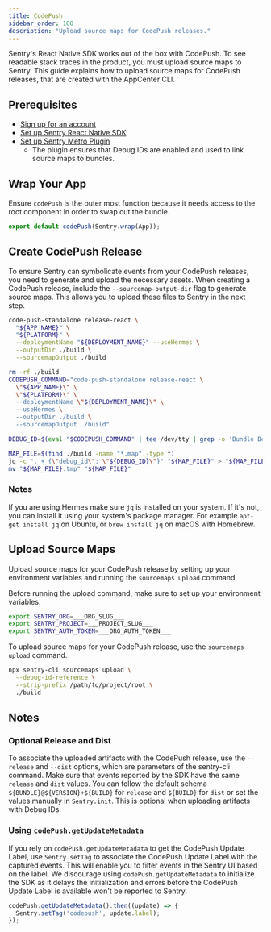 ```yaml
---
title: CodePush
sidebar_order: 100
description: "Upload source maps for CodePush releases."
---
```


Sentry's React Native SDK works out of the box with CodePush. To see readable stack traces in the product, you must upload source maps to Sentry. This guide explains how to upload source maps for CodePush releases, that are created with the AppCenter CLI.

## Prerequisites

- [Sign up for an account](https://sentry.io/signup/)
- [Set up Sentry React Native SDK](/platforms/react-native)
- [Set up Sentry Metro Plugin](/platforms/react-native/manual-setup/metro)
  - The plugin ensures that Debug IDs are enabled and used to link source maps to bundles.

## Wrap Your App

Ensure `codePush` is the outer most function because it needs access to the root component in order to swap out the bundle.

```javascript
export default codePush(Sentry.wrap(App));
```

## Create CodePush Release

To ensure Sentry can symbolicate events from your CodePush releases, you need to generate and upload the necessary assets. When creating a CodePush release, include the `--sourcemap-output-dir` flag to generate source maps. This allows you to upload these files to Sentry in the next step.

```bash {tabTitle:JSC}
code-push-standalone release-react \
  "${APP_NAME}" \
  "${PLATFORM}" \
  --deploymentName "${DEPLOYMENT_NAME}" --useHermes \
  --outputDir ./build \
  --sourcemapOutput ./build
```

```bash {tabTitle:Hermes}
rm -rf ./build
CODEPUSH_COMMAND="code-push-standalone release-react \
  \"${APP_NAME}\" \
  \"${PLATFORM}\" \
  --deploymentName \"${DEPLOYMENT_NAME}\" \
  --useHermes \
  --outputDir ./build \
  --sourcemapOutput ./build"

DEBUG_ID=$(eval "$CODEPUSH_COMMAND" | tee /dev/tty | grep -o 'Bundle Debug ID: [0-9a-f-]*' | sed 's/Bundle Debug ID: //')

MAP_FILE=$(find ./build -name "*.map" -type f)
jq -c ". + {\"debug_id\": \"${DEBUG_ID}\"}" "${MAP_FILE}" > "${MAP_FILE}.tmp"
mv "${MAP_FILE}.tmp" "${MAP_FILE}"
```

### Notes

If you are using Hermes make sure `jq` is installed on your system. If it's not, you can install it using your system's package manager. For example `apt-get install jq` on Ubuntu, or `brew install jq` on macOS with Homebrew.

## Upload Source Maps

Upload source maps for your CodePush release by setting up your environment variables and running the `sourcemaps upload` command.

Before running the upload command, make sure to set up your environment variables.

```bash {tabTitle:Environment Variables}
export SENTRY_ORG=___ORG_SLUG___
export SENTRY_PROJECT=___PROJECT_SLUG___
export SENTRY_AUTH_TOKEN=___ORG_AUTH_TOKEN___
```

To upload source maps for your CodePush release, use the `sourcemaps upload` command.

```bash {tabTitle:Sentry CLI}
npx sentry-cli sourcemaps upload \
  --debug-id-reference \
  --strip-prefix /path/to/project/root \
  ./build
```

## Notes

### Optional Release and Dist

To associate the uploaded artifacts with the CodePush release, use the `--release` and `--dist` options, which are parameters of the sentry-cli command. Make sure that events reported by the SDK have the same `release` and `dist` values. You can follow the default schema `${BUNDLE}@${VERSION}+${BUILD}` for `release` and `${BUILD}` for `dist` or set the values manually in `Sentry.init`. This is optional when uploading artifacts with Debug IDs.

### Using `codePush.getUpdateMetadata`

If you rely on `codePush.getUpdateMetadata` to get the CodePush Update Label, use `Sentry.setTag` to associate the CodePush Update Label with the captured events. This will enable you to filter events in the Sentry UI based on the label. We discourage using `codePush.getUpdateMetadata` to initialize the SDK as it delays the initialization and errors before the CodePush Update Label is available won't be reported to Sentry.

```javascript
codePush.getUpdateMetadata().then((update) => {
  Sentry.setTag('codepush', update.label);
});
```
